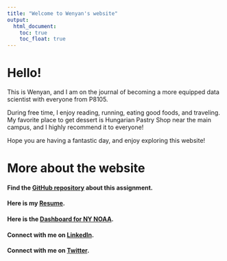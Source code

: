 ```yaml
---
title: "Welcome to Wenyan's website"
output: 
  html_document:
    toc: true
    toc_float: true
---
```


# Hello!

This is Wenyan, and I am on the journal of becoming a more equipped data scientist with everyone from P8105. 

During free time, I enjoy reading, running, eating good foods, and traveling. My favorite place to get dessert is Hungarian Pastry Shop near the main campus, and I highly recommend it to everyone!

Hope you are having a fantastic day, and enjoy exploring this website!



# More about the website

#### Find the [GitHub repository](https://github.com/mawenyan1219/p8105_hw4_wm2460.github.io.git) about this assignment.

#### Here is my [Resume](resume.html).

#### Here is the [Dashboard for NY NOAA](dashboard_template.html).

#### Connect with me on [LinkedIn](https://www.linkedin.com/in/wenyanma).

#### Connect with me on [Twitter](https://twitter.com/mawenyan1219).


